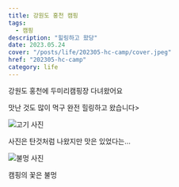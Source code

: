 ```yaml
---
title: 강원도 홍천 캠핑
tags:
  - 캠핑
description: "힐링하고 왔당"
date: 2023.05.24
cover: "/posts/life/202305-hc-camp/cover.jpeg"
href: "202305-hc-camp"
category: life
---
```


<Heading type="h2">강원도 홍천에 두미리캠핑장 다녀왔어요</Heading>

맛난 것도 많이 먹구 완전 힐링하고 왔습니다>

![고기 사진](/posts/life/202305-hc-camp/1.jpg)

사진은 탄것처럼 나왔지만 맛은 있었다는…

![불멍 사진](/posts/life/202305-hc-camp/2.jpg)

캠핑의 꽃은 불멍
